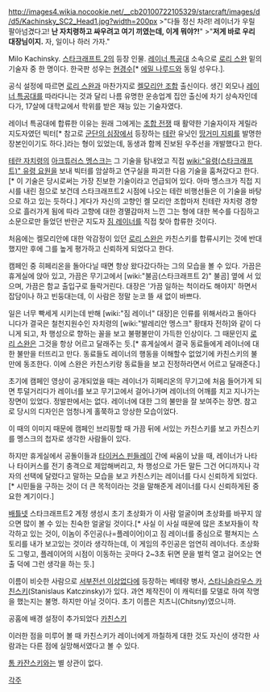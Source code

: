http://images4.wikia.nocookie.net/__cb20100722105329/starcraft/images/d/d5/Kachinsky_SC2_Head1.jpg?width=200px
>"다들 정신 차려! 레이너가 우릴 팔아넘겼다고! '''난 자치령하고 싸우려고 여기 끼였는데, 이게 뭐야?!'''"
>"'''저게 바로 우리 대장님이지.''' 자, 일이나 하러 가자."

Milo Kachinsky. [[스타크래프트 2]]의 등장 인물. [[레이너 특공대]] 소속으로 [[로리 스완]] 밑의 기술자 중 한 명이다. 한국판 성우는 [[현경수]][* [[에밀 나루드]]와 동일 성우다.].

공식 설정에 따르면 [[로리 스완]]과 마찬가지로 [[켈모리안 조합]] 출신이다. 생긴 외모나 [[레이너 특공대]]를 따라다니는 것과 달리 나름 유명한 운송업계 집안 출신에 차기 상속자인데다가, 17살에 대학교에서 학위를 받은 재능 있는 기술자였다.

레이너 특공대에 합류한 이유는 원래 그에게는 [[조합 전쟁]] 때 활약한 기술자이자 게릴라 지도자였던 빅터[* 참고로 [[군단의 심장]]에서 등장하는 [[테란]] 유닛인 [[땅거미 지뢰]]를 발명한 장본인이기도 하다.]라는 형이 있었는데, 동생과 함께 진보된 우주선을 개발했다고 한다.

[[테란 자치령]]의 [[아크튜러스 멩스크]]는 그 기술을 탐내었고 직접 [[wiki:"유령(스타크래프트)" 유령 요원]]을 보내 빅터를 암살하고 연구실을 파괴한 다음 기술을 훔쳐갔다고 한다.[* 이 기술은 당시로써는 가장 진보한 기술이라고 언급되어 있다. 아마 멩스크가 직접 지시를 내린 점으로 보건데 스타크래프트2 시점에 나오는 테란 비행선들은 이 기술을 바탕으로 하고 있는 듯하다.] 게다가 자신의 고향인 켈 모리안 조합마저 친테란 자치령 경향으로 흘러가게 됨에 따라 고향에 대한 경멸감마저 느낀 그는 형에 대한 복수를 다짐하고 소문으로만 들었던 반란군 지도자 [[짐 레이너]]를 직접 찾아 합류한 것이다.

처음에는 켈모리안에 대한 악감정이 있던 [[로리 스완]]은 카친스키를 합류시키는 것에 반대했지만 후에 그를 높게 평가하고 신뢰하게 되었다고 한다.

캠페인 중 히페리온을 돌아다닐 때면 항상 왔다갔다하는 그의 모습을 볼 수 있다. 가끔은 휴게실에 앉아 있고, 가끔은 무기고에서 [wiki:"불곰(스타크래프트 2)" 불곰] 옆에 서 있으며, 가끔은 함교 출입구로 들락거린다. 대장은 '가끔 일하는 척이라도 해야지' 하면서 잡담이나 하고 빈둥대는데, 이 사람은 정말 눈코 뜰 새 없이 바쁘다.

일은 너무 빡세게 시키는데 반해 [wiki:"짐 레이너" 대장]은 인류를 위해서라고 돌아다니다가 결국은 철천지원수인 자치령의 [wiki:"발레리안 멩스크" 황태자 전하]와 같이 다니게 되고, 차 행성으로 향하는 꼴을 보고 불평불만이 가득한 인상이다. 그 때문인지 [[로리 스완]]은 그것을 항상 어르고 달래주는 듯.[* 휴게실에서 결국 동료들에게 레이너에 대한 불만을 터뜨리고 만다. 동료들도 레이너의 행동을 이해할수 없었기에 카친스키의 불만에 동조한다. 이에 스완은 카친스키랑 동료들을 보고 진정하라면서 어르고 달래준다.]

초기에 캠페인 영상이 공개되었을 때는 레이너가 히페리온의 무기고에 처음 들어가게 되면 투덜거리다가 레이너를 보고 무기고에서 걸어나가며 레이너의 어깨를 치고 지나가는 장면이 있었다. 정발판에서는 없다. 레이너에 대한 그의 불만을 잘 보여주는 장면. 참고로 당시의 디자인은 엄청나게 홀쭉하고 앙상한 모습이었다.

이 때의 이미지 때문에 캠페인 브리핑할 때 가끔 뒤에 서있는 카친스키를 보고 카친스키를 멩스크의 첩자로 생각한 사람들이 있다.

하지만 휴게실에서 공돌이들과 [[타이커스 핀들레이]] 간에 싸움이 났을 때, 레이너가 나타나 타이커스를 전기 충격으로 제압해버리고, 차 행성으로 가든 말든 그건 어디까지나 각자의 선택에 달렸다고 말하는 모습을 보고 카친스키는 레이너를 다시 신뢰하게 되었다.[* 시민들을 구하는 것이 더 큰 목적이라는 것을 말해준게 레이너를 다시 신뢰하게된 중요한 계기이다.]

[[배틀넷]] 스타크래프트2 계정 생성시 초기 초상화가 이 사람 얼굴이며 초상화를 바꾸지 않으면 많이 볼 수 있는 친숙한 얼굴일 것이다.[* 사실 이 사실 때문에 많은 초보자들이 착각하고 있는 것이, 이놈이 주인공(나=플레이어)이고 짐 레이너를 중심으로 펼쳐지는 스토리를 내가 보고있는 것이라 생각하는데, 이 게임의 주인공은 엄연히 레이너다. 초상화도 그렇고, 플레이어의 시점이 이동하는 곳마다 2~3초 뒤면 문을 벌컥 열고 걸어오는 연출 덕에 그런 생각을 하는 듯.]

이름이 비슷한 사람으로 [[서부전선 이상없다]]에 등장하는 베테랑 병사, [[스타니슬라우스 카친스키]](Stanislaus Katczinsky)가 있다. 과연 제작진이 이 캐릭터를 모델로 하여 작명을 했는지는 불명. 하지만 아닐 것이다. 초기 이름은 치츠니(Chitsny)였으니까.

공홈에 배경 설정이 추가되었다 [http://kr.battle.net/sc2/ko/game/hero/milo-kachinsky 카친스키]

이러한 점을 미루어 볼 때 카친스키가 레이너에게 까칠하게 대한 것도 자신이 생각한 사람과는 다른 점에 실망해서였다고 볼 수 있다.

[[톰 카잔스키]]와는 별 상관이 없다.

[[각주]]
